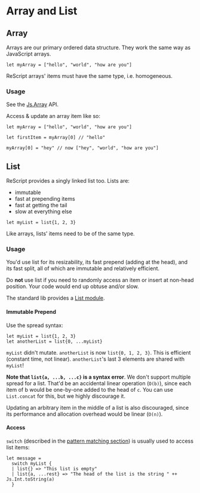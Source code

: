 # Array and List

## Array

Arrays are our primary ordered data structure. They work the same way as JavaScript arrays.

```res
let myArray = ["hello", "world", "how are you"]
```

ReScript arrays' items must have the same type, i.e. homogeneous.

### Usage

See the [Js.Array](/apis/latest/js/array) API.

Access & update an array item like so:

```res
let myArray = ["hello", "world", "how are you"]

let firstItem = myArray[0] // "hello"

myArray[0] = "hey" // now ["hey", "world", "how are you"]
```

## List

ReScript provides a singly linked list too. Lists are:

- immutable
- fast at prepending items
- fast at getting the tail
- slow at everything else

```res
let myList = list{1, 2, 3}
```

Like arrays, lists' items need to be of the same type.

### Usage

You'd use list for its resizability, its fast prepend (adding at the head), and its fast split, all of which are immutable and relatively efficient.

Do **not** use list if you need to randomly access an item or insert at non-head position. Your code would end up obtuse and/or slow.

The standard lib provides a [List module](/apis/latest/belt/list).

#### Immutable Prepend

Use the spread syntax:

```res
let myList = list{1, 2, 3}
let anotherList = list{0, ...myList}
```

`myList` didn't mutate. `anotherList` is now `list{0, 1, 2, 3}`. This is efficient (constant time, not linear). `anotherList`'s last 3 elements are shared with `myList`!

**Note that `list{a, ...b, ...c}` is a syntax error**. We don't support multiple spread for a list. That'd be an accidental linear operation (`O(b)`), since each item of b would be one-by-one added to the head of `c`. You can use `List.concat` for this, but we highly discourage it.

Updating an arbitrary item in the middle of a list is also discouraged, since its performance and allocation overhead would be linear (`O(n)`).

#### Access

`switch` (described in the [pattern matching section](pattern-matching-destructuring.md)) is usually used to access list items:

```res
let message =
  switch myList {
  | list{} => "This list is empty"
  | list{a, ...rest} => "The head of the list is the string " ++ Js.Int.toString(a)
  }
```
